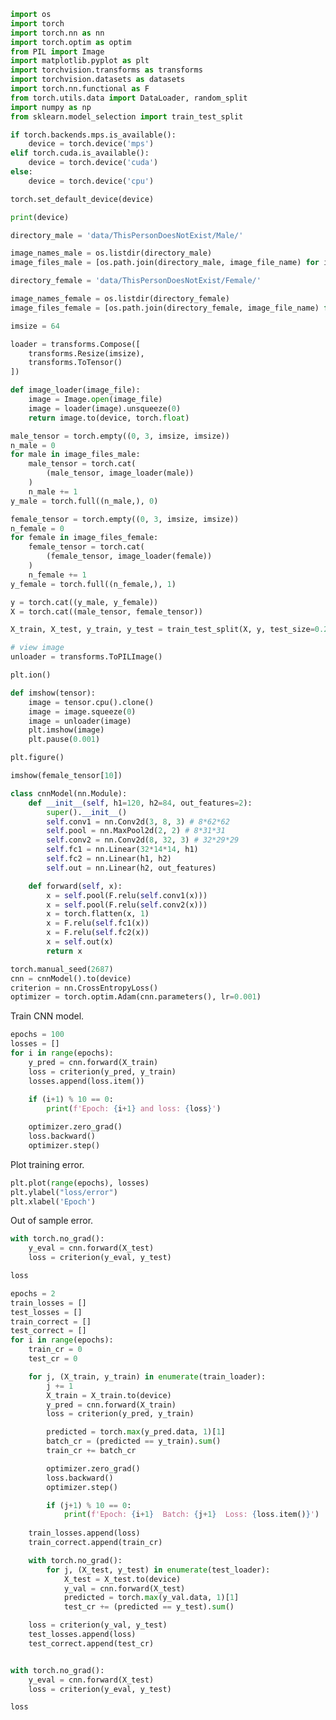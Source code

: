 ```python
import os
import torch
import torch.nn as nn
import torch.optim as optim
from PIL import Image
import matplotlib.pyplot as plt
import torchvision.transforms as transforms
import torchvision.datasets as datasets
import torch.nn.functional as F
from torch.utils.data import DataLoader, random_split
import numpy as np
from sklearn.model_selection import train_test_split
```

```python
if torch.backends.mps.is_available():
    device = torch.device('mps')
elif torch.cuda.is_available():
    device = torch.device('cuda')
else:
    device = torch.device('cpu')

torch.set_default_device(device)

print(device)
```

```python
directory_male = 'data/ThisPersonDoesNotExist/Male/'

image_names_male = os.listdir(directory_male)
image_files_male = [os.path.join(directory_male, image_file_name) for image_file_name in image_names_male]

directory_female = 'data/ThisPersonDoesNotExist/Female/'

image_names_female = os.listdir(directory_female)
image_files_female = [os.path.join(directory_female, image_file_name) for image_file_name in image_names_female]

imsize = 64

loader = transforms.Compose([
    transforms.Resize(imsize),
    transforms.ToTensor()
])

def image_loader(image_file):
    image = Image.open(image_file)
    image = loader(image).unsqueeze(0)
    return image.to(device, torch.float)

male_tensor = torch.empty((0, 3, imsize, imsize))
n_male = 0
for male in image_files_male:
    male_tensor = torch.cat(
        (male_tensor, image_loader(male))
    )
    n_male += 1
y_male = torch.full((n_male,), 0)

female_tensor = torch.empty((0, 3, imsize, imsize))
n_female = 0
for female in image_files_female:
    female_tensor = torch.cat(
        (female_tensor, image_loader(female))
    )
    n_female += 1
y_female = torch.full((n_female,), 1)

y = torch.cat((y_male, y_female))
X = torch.cat((male_tensor, female_tensor))

X_train, X_test, y_train, y_test = train_test_split(X, y, test_size=0.2, random_state=2687)
```

```python
# view image
unloader = transforms.ToPILImage()

plt.ion()

def imshow(tensor):
    image = tensor.cpu().clone()
    image = image.squeeze(0)
    image = unloader(image)
    plt.imshow(image)
    plt.pause(0.001)

plt.figure()

imshow(female_tensor[10])
```

```python
class cnnModel(nn.Module):
    def __init__(self, h1=120, h2=84, out_features=2):
        super().__init__()
        self.conv1 = nn.Conv2d(3, 8, 3) # 8*62*62
        self.pool = nn.MaxPool2d(2, 2) # 8*31*31
        self.conv2 = nn.Conv2d(8, 32, 3) # 32*29*29
        self.fc1 = nn.Linear(32*14*14, h1)
        self.fc2 = nn.Linear(h1, h2)
        self.out = nn.Linear(h2, out_features)

    def forward(self, x):
        x = self.pool(F.relu(self.conv1(x)))
        x = self.pool(F.relu(self.conv2(x)))
        x = torch.flatten(x, 1)
        x = F.relu(self.fc1(x))
        x = F.relu(self.fc2(x))
        x = self.out(x)
        return x
```

```python
torch.manual_seed(2687)
cnn = cnnModel().to(device)
criterion = nn.CrossEntropyLoss()
optimizer = torch.optim.Adam(cnn.parameters(), lr=0.001)
```

Train CNN model.

```python
epochs = 100
losses = []
for i in range(epochs):
    y_pred = cnn.forward(X_train)
    loss = criterion(y_pred, y_train)
    losses.append(loss.item())
    
    if (i+1) % 10 == 0:
        print(f'Epoch: {i+1} and loss: {loss}')

    optimizer.zero_grad()
    loss.backward()
    optimizer.step()
```

Plot training error.

```python
plt.plot(range(epochs), losses)
plt.ylabel("loss/error")
plt.xlabel('Epoch')
```

Out of sample error.

```python
with torch.no_grad():
    y_eval = cnn.forward(X_test)
    loss = criterion(y_eval, y_test)

loss
```

```python
epochs = 2
train_losses = []
test_losses = []
train_correct = []
test_correct = []
for i in range(epochs):
    train_cr = 0
    test_cr = 0

    for j, (X_train, y_train) in enumerate(train_loader):
        j += 1
        X_train = X_train.to(device)
        y_pred = cnn.forward(X_train)
        loss = criterion(y_pred, y_train)

        predicted = torch.max(y_pred.data, 1)[1]
        batch_cr = (predicted == y_train).sum()
        train_cr += batch_cr

        optimizer.zero_grad()
        loss.backward()
        optimizer.step()

        if (j+1) % 10 == 0:
            print(f'Epoch: {i+1}  Batch: {j+1}  Loss: {loss.item()}')
    
    train_losses.append(loss)
    train_correct.append(train_cr)

    with torch.no_grad():
        for j, (X_test, y_test) in enumerate(test_loader):
            X_test = X_test.to(device)
            y_val = cnn.forward(X_test)
            predicted = torch.max(y_val.data, 1)[1]
            test_cr += (predicted == y_test).sum()

    loss = criterion(y_val, y_test)
    test_losses.append(loss)
    test_correct.append(test_cr)
```

```python
```

```python
with torch.no_grad():
    y_eval = cnn.forward(X_test)
    loss = criterion(y_eval, y_test)

loss
```